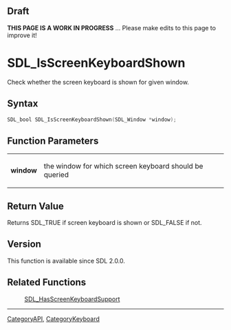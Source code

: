 
== Draft ==


'''THIS PAGE IS A WORK IN PROGRESS''' ... Please make edits to this page to improve it!



<!-- #*^*^*^*^*See https://wiki.libsdl.org/SGFunctions for details on editing this page*^*^*^*^* -->


= SDL_IsScreenKeyboardShown =

Check whether the screen keyboard is shown for given window.

== Syntax ==

<syntaxhighlight lang='c'>
SDL_bool SDL_IsScreenKeyboardShown(SDL_Window *window);
</syntaxhighlight>

== Function Parameters ==

{|
|'''window'''
|the window for which screen keyboard should be queried
|}

== Return Value ==

Returns SDL_TRUE if screen keyboard is shown or SDL_FALSE if not.



== Version ==

This function is available since SDL 2.0.0.



== Related Functions ==

:[[SDL_HasScreenKeyboardSupport]]

----
[[CategoryAPI]], [[CategoryKeyboard]]
<!-- #See the Style Guide for instructions on editing the footer. -->


